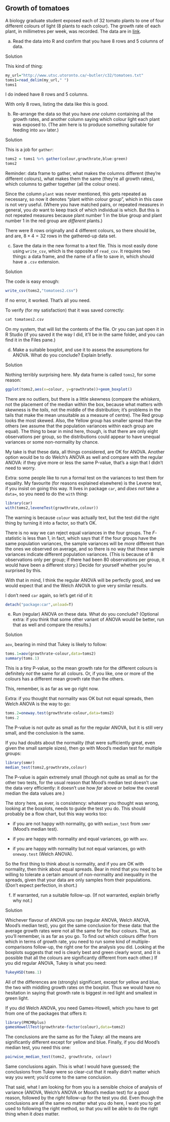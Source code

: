 ##  Growth of tomatoes


 A biology graduate student exposed each of 32
tomato plants to one of four different colours of light (8 plants to
each colour). The growth rate of each plant, in millimetres per week,
was recorded. The data are in
[link](http://www.utsc.utoronto.ca/~butler/c32/tomatoes.txt). 



(a) Read the data into R and confirm that you have 8 rows and 5
columns of data.


Solution


This kind of thing:
```r
my_url="http://www.utsc.utoronto.ca/~butler/c32/tomatoes.txt"
toms1=read_delim(my_url," ")
toms1
```

 

I do indeed have 8 rows and 5 columns.

With only 8 rows, listing the data like this is good. 



(b) Re-arrange the data so that you have *one* column
containing all the growth rates, and another column saying which
colour light each plant was exposed to. (The aim here is to produce
something suitable for feeding into `aov` later.) 


Solution


This is a job for `gather`:
```r
toms2 = toms1 %>% gather(colour,growthrate,blue:green)
toms2
```

       

Reminder: data frame to gather, what makes the columns different
(they're different colours), what makes them the same (they're all
growth rates), which columns to gather together (all the colour ones).

Since the column `plant` was never mentioned, this gets
repeated as necessary, so now it denotes "plant within colour group", 
which in this case is not very useful. (Where you have
matched pairs, or repeated measures in general, you *do* want to
keep track of which individual is which. But this is not repeated
measures because plant number 1 in the blue group and plant number 1
in the red group  are *different* plants.)

There were 8 rows originally and 4 different colours, so there should
be, and are, $8 \times 4=32$ rows in the gathered-up data set.



(c) Save the data in the new format to a text file. This is
most easily done using `write_csv`, which is the opposite
of `read_csv`. It requires two things: a data frame, and
the name of a file to save in, which should have a `.csv`
extension.  


Solution


The code is easy enough:
```r
write_csv(toms2,"tomatoes2.csv")
```

       

If no error, it worked. That's all you need.

To verify (for my satisfaction) that it was saved correctly:

```r
cat tomatoes2.csv 
```

 

On my system, that will list the contents of the file. Or you can just
open it in R Studio (if you saved it the way I did, it'll be in the
same folder, and you can find it in the Files pane.)



(d) Make a suitable boxplot, and use it to assess the assumptions
for ANOVA. What do you conclude? Explain briefly. 


Solution


Nothing terribly surprising here. My data frame is called
`toms2`, for some reason:
```r
ggplot(toms2,aes(x=colour, y=growthrate))+geom_boxplot()
```

     

There are no outliers, but there is a little skewness (compare the
*whiskers*, not the placement of the median within the box,
because what matters with skewness is the *tails*, not the middle
of the distribution; it's problems in the tails that make the mean
unsuitable as a measure of centre). The Red group looks the most
skewed. Also, the Yellow group has smaller spread than the others (we
assume that the population variances within each group are equal). The
thing to bear in mind here, though, is that there are only eight
observations per group, so the distributions could appear to have
unequal variances or some non-normality by chance. 

My take is that these data, all things considered, are \emph{just
about} OK for ANOVA. Another option would be to do Welch's ANOVA as
well and compare with the regular ANOVA: if they give more or less the
same P-value, that's a sign that I didn't need to worry.

Extra: some people like to run a formal test on the variances to test
them for equality. My favourite (for reasons explained elsewhere) is
the Levene test, if you insist on going this way. It lives in package
`car`, and *does not* take a `data=`, so you need
to do the `with` thing:

```r
library(car)
with(toms2,leveneTest(growthrate,colour))
```

 

The warning is because `colour` was actually text, but the test
did the right thing by turning it into a factor, so that's OK.

There is no way we can reject equal variances in the four groups. The
$F$-statistic is less than 1, in fact, which says that if the four
groups have the same population variances, the sample variances will
be *more* different than the ones we observed on average, and so
there is no way that these sample variances indicate different
population variances. (This is because of 8 observations only per
group; if there had been 80 observations per group, it would have been
a different story.) Decide for yourself whether you're surprised by this.

With that in mind, I think the regular ANOVA will be perfectly good,
and we would expect that and the Welch ANOVA to give very similar results.

I don't need `car` again, so let's get rid of it:

```r
detach("package:car",unload=T)
```

 



(e) Run (regular) ANOVA on these data. What do you conclude?
(Optional extra: if you think that some other variant of ANOVA would
be better, run that as well and compare the results.)


Solution


`aov`, bearing in mind that Tukey is likely to follow:

```r
toms.1=aov(growthrate~colour,data=toms2)
summary(toms.1)
```

 

This is a tiny P-value, so the mean growth rate for the different
colours is definitely *not* the same for all colours. Or, if you
like, one or more of the colours has a different mean growth rate than
the others.

This, remember, is as far as we go right now.

Extra: if you thought that normality was OK but not equal spreads,
then Welch ANOVA is the way to go:

```r
toms.2=oneway.test(growthrate~colour,data=toms2)
toms.2
```

 

The P-value is not *quite* as small as for the regular ANOVA, but
it is still very small, and the conclusion is the same.

If you had doubts about the normality (that were sufficiently great,
even given the small sample sizes), then go with Mood's median test
for multiple groups:

```r
library(smmr)
median_test(toms2,growthrate,colour)
```

 

The P-value is again extremely small (though not quite as small as for
the other two tests, for the usual reason that Mood's median test
doesn't use the data very efficiently: it doesn't use how *far*
above or below the overall median the data values are.)

The story here, as ever, is consistency: whatever you thought was
wrong, looking at the boxplots, needs to guide the test you do. This
should probably be a flow chart, but this way works too:



* if you are not happy with normality, go with
`median_test` from `smmr` (Mood's median test). 

* if you are happy with normality and equal variances, go with
`aov`.

* if you are happy with normality but not equal variances, go with
`oneway.test` (Welch ANOVA).


So the first thing to think about is normality, and if you are OK with
normality, then think about equal spreads. Bear in mind that you need
to be willing to tolerate a certain amount of non-normality and
inequality in the spreads, given that your data are only samples from
their populations. (Don't expect perfection, in short.)



(f) If warranted, run a suitable follow-up. (If not warranted, explain briefly
why not.)


Solution


Whichever flavour of ANOVA you ran (regular ANOVA, Welch ANOVA,
Mood's median test), you got the same conclusion for these data:
that the average growth rates were not all the same for the four
colours. That, as you'll remember, is as far as you go. To find
out which colours differ from which in terms of growth rate, you
need to run some kind of multiple-comparisons follow-up, the
right one for the analysis you did. Looking at the boxplots suggests that red is clearly best
and green clearly worst, and it is possible that all the colours
are significantly different from each other.)
If you did regular ANOVA, Tukey is what you need:
```r
TukeyHSD(toms.1)
```

       

All of the differences are (strongly) significant, except for yellow
and blue, the two with middling growth rates on the boxplot. Thus we
would have no hesitation in saying that growth rate is biggest in red
light and smallest in green light.

If you did Welch ANOVA, you need Games-Howell, which you have to get
from one of the packages that offers it:

```r
library(PMCMRplus)
gamesHowellTest(growthrate~factor(colour),data=toms2)
```

 

The conclusions are the same as for the Tukey: all the means are
significantly different except for yellow and blue.
Finally, if you did Mood's median test, you need this one:

```r
pairwise_median_test(toms2, growthrate, colour)
```

 

Same conclusions again. This is what I would have guessed; the
conclusions from Tukey were so clear-cut that it really didn't matter
which way you went; you'd come to the same conclusion.

That said, what I am looking for from you is a sensible choice of
analysis of variance (ANOVA, Welch's ANOVA or Mood's median test) for
a good reason, followed by the *right* follow-up for the test you
did. Even though the conclusions are all the same no matter what you
do here, I want you to get
used to following the right method, so that you will be able to do the
right thing when it *does* matter.




